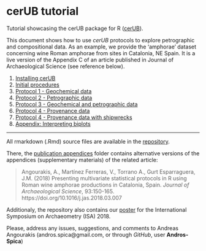 
# cerUB tutorial {-}

Tutorial showcasing the cerUB package for R ([cerUB](https://github.com/Andros-Spica/cerUB)).

This document shows how to use *cerUB* protocols to explore petrographic and compositional data. As an example, we provide the 'amphorae' dataset concerning wine Roman amphorae from sites in Catalonia, NE Spain. It is a live version of the Appendix C of an article published in Journal of Archaeological Science (see reference below).

1. [Installing cerUB](#install)
2. [Initial procedures](#init)
3. [Protocol 1 - Geochemical data](#prot1)
4. [Protocol 2 - Petrographic data](#prot2)
5. [Protocol 3 - Geochemical and petrographic data](#prot3)
6. [Protocol 4 - Provenance data](#prot4)
7. [Protocol 4 - Provenance data with shipwrecks](#prot4_ship)
8. [Appendix: Interpreting biplots](#biplots)

---

All rmarkdown (.Rmd) source files are available in the [repository](https://github.com/Andros-Spica/cerUB_tutorial).

There, the [publication appendices](https://github.com/Andros-Spica/cerUB_tutorial/tree/master/publication_appendices) folder contains alternative versions of the appendices (supplementary materials) of the related article:

> Angourakis, A., Marti&#769;nez Ferreras, V., Torrano A., Gurt Esparraguera, J.M. (2018) Presenting multivariate statistical protocols in R using Roman wine amphorae productions in Catalonia, Spain. *Journal of Archaeological Science*, 93:150-165. https://doi.org/10.1016/j.jas.2018.03.007

Additionaly, the repository also contains our [poster](https://github.com/Andros-Spica/cerUB_tutorial/tree/master/ISA2018_poster/ISA2018_Angourakis-et-al.pdf) for the International Symposium on Archaeometry (ISA) 2018.

Please, address any issues, suggestions, and comments to Andreas Angourakis (andros.spica@gmail.com, or through *GitHub*, user **Andros-Spica**)